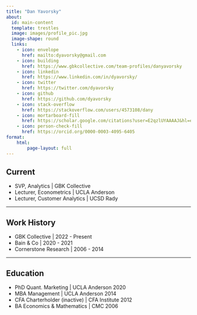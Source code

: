 ```yaml
---
title: "Dan Yavorsky"
about:
  id: main-content
  template: trestles
  image: images/profile_pic.jpg
  image-shape: round
  links:
    - icon: envelope
      href: mailto:dyavorsky@gmail.com
    - icon: building
      href: https://www.gbkcollective.com/team-profiles/danyavorsky
    - icon: linkedin
      href: https://www.linkedin.com/in/dyavorsky/
    - icon: twitter
      href: https://twitter.com/dyavorsky
    - icon: github
      href: https://github.com/dyavorsky
    - icon: stack-overflow
      href: https://stackoverflow.com/users/4573108/dany
    - icon: mortarboard-fill
      href: https://scholar.google.com/citations?user=E2qzlUYAAAAJ&hl=en
    - icon: person-check-fill
      href: https://orcid.org/0000-0003-4095-6405
format:
    html:
        page-layout: full
---
```


:::{#main-content}

## Current

 - SVP, Analytics | GBK Collective
 - Lecturer, Econometrics | UCLA Anderson
 - Lecturer, Customer Analytics | UCSD Rady

-----

## Work History

 - GBK Collective [| 2022 - Present]{.gray}
 - Bain & Co [| 2020 - 2021]{.gray}
 - Cornerstone Research [| 2006 - 2014]{.gray}

-----

## Education

 - PhD Quant. Marketing [| UCLA Anderson 2020]{.gray}
 - MBA Management [| UCLA Anderson 2014]{.gray}
 - CFA Charterholder (inactive) [| CFA Institute 2012]{.gray}
 - BA Economics & Mathematics [| CMC 2006]{.gray}

:::






